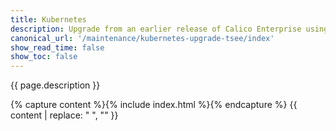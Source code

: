 ```yaml
---
title: Kubernetes
description: Upgrade from an earlier release of Calico Enterprise using Kubernetes.
canonical_url: '/maintenance/kubernetes-upgrade-tsee/index'
show_read_time: false
show_toc: false
---
```


{{ page.description }}

{% capture content %}{% include index.html %}{% endcapture %}
{{ content | replace: "    ", "" }}
